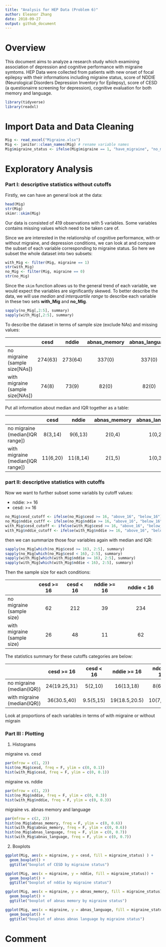 ```yaml
---
title: "Analysis for HEP Data (Problem 6)"
author: Eleanor Zhang
date: 2018-09-27
output: github_document
---
```


# Overview

This document aims to analyze a research study which examining association of depression and cognitive performance with migraine symtoms. HEP Data were collected from patients with new onset of focal epilepsy with their informations including migraine status, score of NDDIE (Neurological Disorders Depression Inventory for Epilepsy), score of CESD (a questionairre screening for depression), cognitive evaluation for both memory and language.

```r
library(tidyverse)
library(readxl)
```

# Import Data and Data Cleaning

```r
Mig <- read_excel("Migraine.xlsx")
Mig <- janitor::clean_names(Mig) # rename variable names
Mig$migraine_status <- ifelse(Mig$migraine == 1, "have_migraine", "no_migraine")
```

# Exploratory Analysis

### Part I: descriptive statistics without cutoffs

Firstly, we can have an general look at the data:

```r
head(Mig)
str(Mig)
skimr::skim(Mig)
```

Our data is consisted of 419 observations with 5 variables. Some variables contains missing values which need to be taken care of. 

Since we are interested in the relationship of cognitive performance, with or without migraine, and depression conditions, we can look at and compare the subset of each variable corresponding to migraine status. So here we subset the whole dataset into two subsets:

```r
with_Mig <- filter(Mig, migraine == 1)
str(with_Mig)
no_Mig <- filter(Mig, migraine == 0)
str(no_Mig)
```

Since the `skim` function allows us to the general trend of each variable, we would expect the variables are significantly skewed. To better describe the data, we will use _median_ and _interquartile range_ to describe each variable in these two sets __with_Mig__ and __no_Mig__.

```r
sapply(no_Mig[,2:5], summary)
sapply(with_Mig[,2:5], summary)
```

To describe the dataset in terms of sample size (exclude NAs) and missing values:

|             |         cesd      | nddie      | abnas_memory  | abnas_language |
|-------------|:---------:|:----------:|:-------------:|:--------------:|
|no migraine (sample size[NAs])|  274(63)  | 273(64)   | 337(0)       |   337(0)   |
|with migraine (sample size[NAs]) |  74(8) |  73(9)  | 82(0)   |   82(0)   |


Put all information about median and IQR together as a table:

|             |         cesd      | nddie      | abnas_memory  | abnas_language |
|-------------|:---------:|:----------:|:-------------:|:--------------:|
|no migraine (median[IQR range])|  8(3,14)  | 9(6,13)   | 2(0,4)       |   1(0,2)   |
|with migraine (median[IQR range]) |  11(6,20) |  11(8,14)  | 2(1,5)   |   1(0,3)   |


### part II: descriptive statistics with cutoffs

Now we want to further subset some variabls by cutoff values:

*    nddie: >= 16
*    cesd: >= 16


```r
no_Mig$cesd_cutoff <- ifelse(no_Mig$cesd >= 16, "above_16", "below_16")
no_Mig$nddie_cutff <- ifelse(no_Mig$nddie >= 16, "above_16", "below_16")
with_Mig$cesd_cutoff <- ifelse(with_Mig$cesd >= 16, "above_16", "below_16")
with_Mig$nddie_cutoff <- ifelse(with_Mig$nddie >= 16, "above_16", "below_16")
```

then we can summarize those four variables again with median and IQR:

```r
sapply(no_Mig[which(no_Mig$cesd >= 16), 2:5], summary)
sapply(no_Mig[which(no_Mig$cesd < 16), 2:5], summary)
sapply(with_Mig[which(with_Mig$nddie >= 16), 2:5], summary)
sapply(with_Mig[which(with_Mig$nddie < 16), 2:5], summary)
```

Then the sample size for each conditions:

|             |  cesd >= 16 |  cesd < 16  |   nddie >= 16  |  nddie < 16|
|-------------|:---------:|:----------:|:------------:|:---------------:|
|no migraine (sample size)|  62  | 212   | 39 | 234  |
|with migraine (sample size)|  26 |  48  | 11  |  62 |


The statistics summary for these cutoffs categories are below:

|             |  cesd >= 16 |  cesd < 16  |   nddie >= 16  |  nddie < 16|
|-------------|:---------:|:----------:|:------------:|:---------------:|
|no migraine (median(IQR))|  24(19.25,31)  | 5(2,10)   | 16(13,18) | 8(6,11)  |
|with migraine (median(IQR))|  36(30.5,40) |  9.5(5,15)  | 19(18.5,20.5)  |  10(7,12.5) |


Look at proportions of each variables in terms of with migraine or without migrain


### Part III : Plotting

1. Histograms

migraine vs. cesd
```r
par(mfrow = c(1, 2))
hist(no_Mig$cesd, freq = F, ylim = c(0, 0.1))
hist(with_Mig$cesd, freq = F, ylim = c(0, 0.1))
```

migraine vs. nddie
```r
par(mfrow = c(1, 2))
hist(no_Mig$nddie, freq = F, ylim = c(0, 0.3))
hist(with_Mig$nddie, freq = F, ylim = c(0, 0.3))
```

migraine vs. abnas memory and language
```r
par(mfrow = c(2, 2))
hist(no_Mig$abnas_memory, freq = F, ylim = c(0, 0.6))
hist(with_Mig$abnas_memory, freq = F, ylim = c(0, 0.6))
hist(no_Mig$abnas_language, freq = F, ylim = c(0, 0.7))
hist(with_Mig$abnas_language, freq = F, ylim = c(0, 0.7))
```


2. Boxplots

```r
ggplot(Mig, aes(x = migraine, y = cesd, fill = migraine_status) ) +
  geom_boxplot() +
  ggtitle("boxplot of CESD by migraine status")

ggplot(Mig, aes(x = migraine, y = nddie, fill = migraine_status)) + 
  geom_boxplot() +
  ggtitle("boxplot of nddie by migraine status")

ggplot(Mig, aes(x = migraine, y = abnas_memory, fill = migraine_status)) + 
  geom_boxplot() +
  ggtitle("boxplot of abnas memory by migraine status")

ggplot(Mig, aes(x = migraine, y = abnas_language, fill = migraine_status)) + 
  geom_boxplot() +
  ggtitle("boxplot of abnas abnas language by migraine status")
```


# Comment




